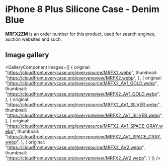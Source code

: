 
# iPhone 8 Plus Silicone Case - Denim Blue

<Callout type='info' emoji='👉🏻'>**MRFX2ZM** is an order number for this product, used for search engines, auction websites and such.</Callout>

## Image gallery

<GalleryComponent
    images={[
      {
        original: "https://cloudfront.everycase.org/everysource/MRFX2.webp",
        thumbnail: "https://cloudfront.everycase.org/everypreview/MRFX2.webp",
      },
      {
        original: "https://cloudfront.everycase.org/everysource/MRFX2_AV1_GOLD.webp",
        thumbnail: "https://cloudfront.everycase.org/everypreview/MRFX2_AV1_GOLD.webp",
      },
      {
        original: "https://cloudfront.everycase.org/everysource/MRFX2_AV1_SILVER.webp",
        thumbnail: "https://cloudfront.everycase.org/everypreview/MRFX2_AV1_SILVER.webp",
      },
      {
        original: "https://cloudfront.everycase.org/everysource/MRFX2_AV1_SPACE_GRAY.webp",
        thumbnail: "https://cloudfront.everycase.org/everypreview/MRFX2_AV1_SPACE_GRAY.webp",
      },
      {
        original: "https://cloudfront.everycase.org/everysource/MRFX2_AV2.webp",
        thumbnail: "https://cloudfront.everycase.org/everypreview/MRFX2_AV2.webp",
      }
    ]}
  />
